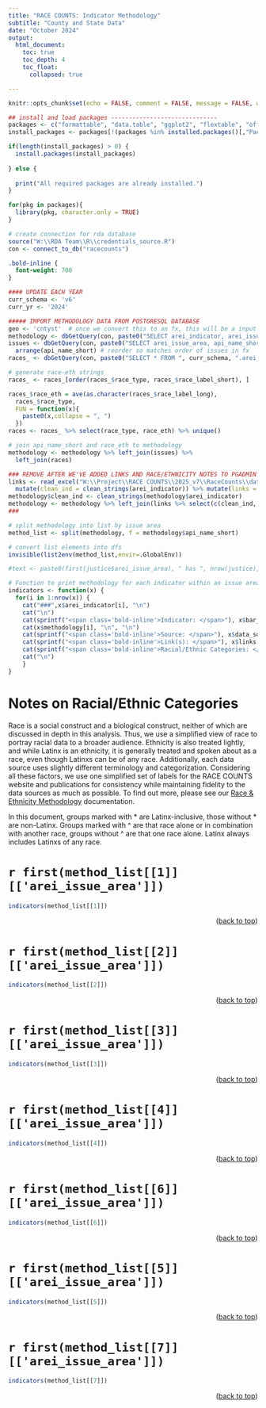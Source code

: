 ```yaml
---
title: "RACE COUNTS: Indicator Methodology"
subtitle: "County and State Data"
date: "October 2024"
output: 
  html_document:
    toc: true
    toc_depth: 4
    toc_float:
      collapsed: true

---
```

 
```r
knitr::opts_chunk$set(echo = FALSE, comment = FALSE, message = FALSE, warning = FALSE, dpi = 300, tidy.opts = list((width.cutoff = 80), tidy = TRUE))

## install and load packages ------------------------------
packages <- c("formattable", "data.table", "ggplot2", "flextable", "officer", "RColorBrewer", "knitr", "ggthemes", "stringr", "cowplot", "extrafont", "grid", "tidyr",   "dplyr", "tidyverse", "RPostgreSQL", "glue", "formatR", "readxl", "fedmatch", "usethis", "here")
install_packages <- packages[!(packages %in% installed.packages()[,"Package"])] 

if(length(install_packages) > 0) { 
  install.packages(install_packages) 
  
} else { 
  
  print("All required packages are already installed.") 
} 

for(pkg in packages){ 
  library(pkg, character.only = TRUE) 
} 

# create connection for rda database
source("W:\\RDA Team\\R\\credentials_source.R")
con <- connect_to_db("racecounts")


```

```css
.bold-inline {
  font-weight: 700
}
```


```r
#### UPDATE EACH YEAR
curr_schema <- 'v6'
curr_yr <- '2024'
```


```r
##### IMPORT METHODOLOGY DATA FROM POSTGRESQL DATABASE
geo <- 'cntyst'  # once we convert this to an fx, this will be a input into the fx so it works for cntyst/city/leg dist
methodology <- dbGetQuery(con, paste0("SELECT arei_indicator, arei_issue_area, methodology, bar_chart_header, data_source, race_type FROM ", curr_schema, ".arei_indicator_list_", geo))
issues <- dbGetQuery(con, paste0("SELECT arei_issue_area, api_name_short FROM ", curr_schema, ".arei_issue_list")) %>%
  arrange(api_name_short) # reorder so matches order of issues in fx
races_ <- dbGetQuery(con, paste0("SELECT * FROM ", curr_schema, ".arei_race_type"))

# generate race-eth strings
races_ <- races_[order(races_$race_type, races_$race_label_short), ]

races_$race_eth = ave(as.character(races_$race_label_long),
  races_$race_type,
  FUN = function(x){
    paste0(x,collapse = ", ")
  })
races <- races_ %>% select(race_type, race_eth) %>% unique()

# join api_name_short and race_eth to methodology
methodology <- methodology %>% left_join(issues) %>%
  left_join(races)

### REMOVE AFTER WE'VE ADDED LINKS AND RACE/ETHNICITY NOTES TO PGADMIN TABLES
links <- read_excel("W:\\Project\\RACE COUNTS\\2025_v7\\RaceCounts\\data_src_links.xlsx") %>% select(-c(api_name_short)) %>%
  mutate(clean_ind = clean_strings(arei_indicator)) %>% mutate(links = ifelse(!is.na(link2), paste0(link1, ", ", link2), link1))
methodology$clean_ind <- clean_strings(methodology$arei_indicator) 
methodology <- methodology %>% left_join(links %>% select(c(clean_ind, links)), by = 'clean_ind')
###

# split methodology into list by issue area
method_list <- split(methodology, f = methodology$api_name_short)

# convert list elements into dfs
invisible(list2env(method_list,envir=.GlobalEnv))

#text <- paste0(first(justice$arei_issue_area), " has ", nrow(justice), " indicators.")
```

```r
# Function to print methodology for each indicator within an issue area
indicators <- function(x) {
  for(i in 1:nrow(x)) { 
    cat("###",x$arei_indicator[i], "\n")
    cat("\n")
    cat(sprintf("<span class='bold-inline'>Indicator: </span>"), x$bar_chart_header[i], "\n")
    cat(x$methodology[i], "\n", "\n")
    cat(sprintf("<span class='bold-inline'>Source: </span>"), x$data_source[i], "\n", "\n")
    cat(sprintf("<span class='bold-inline'>Link(s): </span>"), x$links[i], "\n", "\n")
    cat(sprintf("<span class='bold-inline'>Racial/Ethnic Categories: </span>"), x$race_eth[i], "\n", "\n")
    cat("\n")
    }
}
``` 

# Notes on Racial/Ethnic Categories
Race is a social construct and a biological construct, neither of which are discussed in depth in this analysis. Thus, we use a simplified view of race to portray racial data to a broader audience. Ethnicity is also treated lightly, and while Latinx is an ethnicity, it is generally treated and spoken about as a race, even though Latinxs can be of any race. Additionally, each data source uses slightly different terminology and categorization. Considering all these factors, we use one simplified set of labels for the RACE COUNTS website and publications for consistency while maintaining fidelity to the data sources as much as possible. To find out more, please see our [Race & Ethnicity Methodology](https://github.com/catalystcalifornia/RaceCounts/blob/main/Methodology/README_Race_Ethnicity.md) documentation. 

In this document, groups marked with * are Latinx-inclusive, those without * are non-Latinx. Groups marked with ^ are that race alone or in combination with another race, groups without ^ are that one race alone. Latinx always includes Latinxs of any race. 

\pagebreak

# `r first(method_list[[1]][['arei_issue_area']])`

```r
indicators(method_list[[1]])
``` 
<p align="right">(<a href="#top">back to top</a>)</p>
\pagebreak

# `r first(method_list[[2]][['arei_issue_area']])`

```r
indicators(method_list[[2]])
```
<p align="right">(<a href="#top">back to top</a>)</p>
\pagebreak

# `r first(method_list[[3]][['arei_issue_area']])`

```r
indicators(method_list[[3]])
```
<p align="right">(<a href="#top">back to top</a>)</p>
\pagebreak

# `r first(method_list[[4]][['arei_issue_area']])`

```r
indicators(method_list[[4]])
```
<p align="right">(<a href="#top">back to top</a>)</p>
\pagebreak

# `r first(method_list[[6]][['arei_issue_area']])`

```r
indicators(method_list[[6]])
```
<p align="right">(<a href="#top">back to top</a>)</p>
\pagebreak

# `r first(method_list[[5]][['arei_issue_area']])`

```r
indicators(method_list[[5]])
```
<p align="right">(<a href="#top">back to top</a>)</p>
\pagebreak

# `r first(method_list[[7]][['arei_issue_area']])`

```r
indicators(method_list[[7]])
```
<p align="right">(<a href="#top">back to top</a>)</p>
